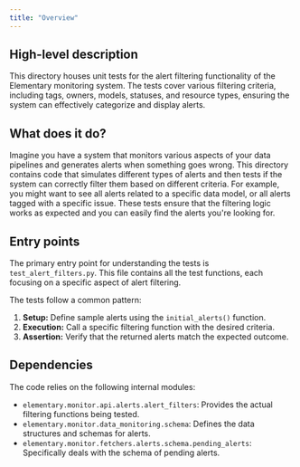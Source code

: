 ```yaml
---
title: "Overview"
---
```


## High-level description
This directory houses unit tests for the alert filtering functionality of the Elementary monitoring system. The tests cover various filtering criteria, including tags, owners, models, statuses, and resource types, ensuring the system can effectively categorize and display alerts.

## What does it do?
Imagine you have a system that monitors various aspects of your data pipelines and generates alerts when something goes wrong. This directory contains code that simulates different types of alerts and then tests if the system can correctly filter them based on different criteria. For example, you might want to see all alerts related to a specific data model, or all alerts tagged with a specific issue. These tests ensure that the filtering logic works as expected and you can easily find the alerts you're looking for.

## Entry points
The primary entry point for understanding the tests is `test_alert_filters.py`. This file contains all the test functions, each focusing on a specific aspect of alert filtering. 

The tests follow a common pattern:
1. **Setup:** Define sample alerts using the `initial_alerts()` function.
2. **Execution:** Call a specific filtering function with the desired criteria.
3. **Assertion:** Verify that the returned alerts match the expected outcome.

## Dependencies
The code relies on the following internal modules:

- `elementary.monitor.api.alerts.alert_filters`: Provides the actual filtering functions being tested.
- `elementary.monitor.data_monitoring.schema`: Defines the data structures and schemas for alerts.
- `elementary.monitor.fetchers.alerts.schema.pending_alerts`: Specifically deals with the schema of pending alerts. 
